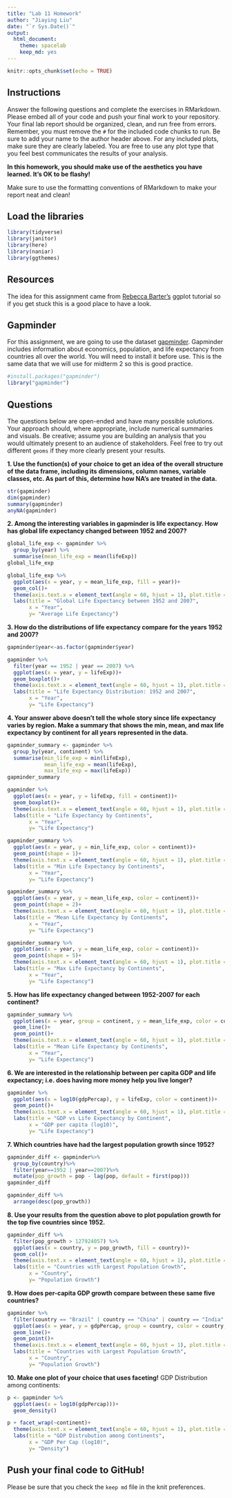 ```yaml
---
title: "Lab 11 Homework"
author: "Jiaying Liu"
date: "`r Sys.Date()`"
output:
  html_document: 
    theme: spacelab
    keep_md: yes
---
```


```r
knitr::opts_chunk$set(echo = TRUE)
```

## Instructions
Answer the following questions and complete the exercises in RMarkdown. Please embed all of your code and push your final work to your repository. Your final lab report should be organized, clean, and run free from errors. Remember, you must remove the `#` for the included code chunks to run. Be sure to add your name to the author header above. For any included plots, make sure they are clearly labeled. You are free to use any plot type that you feel best communicates the results of your analysis.  

**In this homework, you should make use of the aesthetics you have learned. It's OK to be flashy!**

Make sure to use the formatting conventions of RMarkdown to make your report neat and clean!  

## Load the libraries
```r
library(tidyverse)
library(janitor)
library(here)
library(naniar)
library(ggthemes)
``` 

## Resources
The idea for this assignment came from [Rebecca Barter's](http://www.rebeccabarter.com/blog/2017-11-17-ggplot2_tutorial/) ggplot tutorial so if you get stuck this is a good place to have a look.  

## Gapminder
For this assignment, we are going to use the dataset [gapminder](https://cran.r-project.org/web/packages/gapminder/index.html). Gapminder includes information about economics, population, and life expectancy from countries all over the world. You will need to install it before use. This is the same data that we will use for midterm 2 so this is good practice.
```r
#install.packages("gapminder")
library("gapminder")
```

## Questions
The questions below are open-ended and have many possible solutions. Your approach should, where appropriate, include numerical summaries and visuals. Be creative; assume you are building an analysis that you would ultimately present to an audience of stakeholders. Feel free to try out different `geoms` if they more clearly present your results.  

**1. Use the function(s) of your choice to get an idea of the overall structure of the data frame, including its dimensions, column names, variable classes, etc. As part of this, determine how NA's are treated in the data.**  
```r
str(gapminder)
dim(gapminder)
summary(gapminder)
anyNA(gapminder)
```

**2. Among the interesting variables in gapminder is life expectancy. How has global life expectancy changed between 1952 and 2007?**
```r
global_life_exp <- gapminder %>%
  group_by(year) %>%
  summarise(mean_life_exp = mean(lifeExp))
global_life_exp
```

```r
global_life_exp %>%
  ggplot(aes(x = year, y = mean_life_exp, fill = year))+
  geom_col()+
  theme(axis.text.x = element_text(angle = 60, hjust = 1), plot.title = element_text(hjust = 0.5)) +
  labs(title = "Global Life Expectancy between 1952 and 2007",
       x = "Year",
       y= "Average Life Expectancy")
```

**3. How do the distributions of life expectancy compare for the years 1952 and 2007?**
```r
gapminder$year<-as.factor(gapminder$year)
```

```r
gapminder %>%
  filter(year == 1952 | year == 2007) %>%
  ggplot(aes(x = year, y = lifeExp))+
  geom_boxplot()+
  theme(axis.text.x = element_text(angle = 60, hjust = 1), plot.title = element_text(hjust = 0.5)) +
  labs(title = "Life Expectancy Distribution: 1952 and 2007",
       x = "Year",
       y= "Life Expectancy")
```

**4. Your answer above doesn't tell the whole story since life expectancy varies by region. Make a summary that shows the min, mean, and max life expectancy by continent for all years represented in the data.**
```r
gapminder_summary <- gapminder %>%
  group_by(year, continent) %>%
  summarise(min_life_exp = min(lifeExp),
            mean_life_exp = mean(lifeExp),
            max_life_exp = max(lifeExp))
gapminder_summary
```

```r
gapminder %>%
  ggplot(aes(x = year, y = lifeExp, fill = continent))+
  geom_boxplot()+
  theme(axis.text.x = element_text(angle = 60, hjust = 1), plot.title = element_text(hjust = 0.5)) +
  labs(title = "Life Expectancy by Continents",
       x = "Year",
       y= "Life Expectancy")
```

```r
gapminder_summary %>%
  ggplot(aes(x = year, y = min_life_exp, color = continent))+
  geom_point(shape = 1)+
  theme(axis.text.x = element_text(angle = 60, hjust = 1), plot.title = element_text(hjust = 0.5)) +
  labs(title = "Min Life Expectancy by Continents",
       x = "Year",
       y= "Life Expectancy")
```

```r
gapminder_summary %>%
  ggplot(aes(x = year, y = mean_life_exp, color = continent))+
  geom_point(shape = 2)+
  theme(axis.text.x = element_text(angle = 60, hjust = 1), plot.title = element_text(hjust = 0.5)) +
  labs(title = "Mean Life Expectancy by Continents",
       x = "Year",
       y= "Life Expectancy")
```

```r
gapminder_summary %>%
  ggplot(aes(x = year, y = mean_life_exp, color = continent))+
  geom_point(shape = 5)+
  theme(axis.text.x = element_text(angle = 60, hjust = 1), plot.title = element_text(hjust = 0.5)) +
  labs(title = "Max Life Expectancy by Continents",
       x = "Year",
       y= "Life Expectancy")
```

**5. How has life expectancy changed between 1952-2007 for each continent?**
```r
gapminder_summary %>%
  ggplot(aes(x = year, group = continent, y = mean_life_exp, color = continent))+
  geom_line()+
  geom_point()+
  theme(axis.text.x = element_text(angle = 60, hjust = 1), plot.title = element_text(hjust = 0.5)) +
  labs(title = "Mean Life Expectancy by Continents",
       x = "Year",
       y= "Life Expectancy")
```

**6. We are interested in the relationship between per capita GDP and life expectancy; i.e. does having more money help you live longer?**
```r
gapminder %>%
  ggplot(aes(x = log10(gdpPercap), y = lifeExp, color = continent))+
  geom_point()+
  theme(axis.text.x = element_text(angle = 60, hjust = 1), plot.title = element_text(hjust = 0.5)) +
  labs(title = "GDP vs Life Expectancy by Continent",
       x = "GDP per capita (log10)",
       y= "Life Expectancy")
```


**7. Which countries have had the largest population growth since 1952?**
```r
gapminder_diff <- gapminder%>%
  group_by(country)%>%
  filter(year==1952 | year==2007)%>%
  mutate(pop_growth = pop - lag(pop, default = first(pop)))
gapminder_diff
```

```r
gapminder_diff %>%
  arrange(desc(pop_growth))
```

**8. Use your results from the question above to plot population growth for the top five countries since 1952.**
```r
gapminder_diff %>%
  filter(pop_growth > 127924057) %>%
  ggplot(aes(x = country, y = pop_growth, fill = country))+
  geom_col()+
  theme(axis.text.x = element_text(angle = 60, hjust = 1), plot.title = element_text(hjust = 0.5)) +
  labs(title = "Countries with Largest Population Growth",
       x = "Country",
       y= "Population Growth")
```

**9. How does per-capita GDP growth compare between these same five countries?**
```r
gapminder %>%
  filter(country == "Brazil" | country == "China" | country == "India" | country == "Indonesia" | country == "United States") %>%
  ggplot(aes(x = year, y = gdpPercap, group = country, color = country, shape = country))+
  geom_line()+
  geom_point()+
  theme(axis.text.x = element_text(angle = 60, hjust = 1), plot.title = element_text(hjust = 0.5)) +
  labs(title = "Countries with Largest Population Growth",
       x = "Country",
       y= "Population Growth")
```

**10. Make one plot of your choice that uses faceting!**
GDP Distribution among continents:
```r
p <- gapminder %>%
  ggplot(aes(x = log10(gdpPercap)))+
  geom_density()
```
```r
p + facet_wrap(~continent)+
  theme(axis.text.x = element_text(angle = 60, hjust = 1), plot.title = element_text(hjust = 0.5)) +
  labs(title = "GDP Distrubution among Continents",
       x = "GDP Per Cap (log10)",
       y= "Density")
```

## Push your final code to GitHub!
Please be sure that you check the `keep md` file in the knit preferences. 